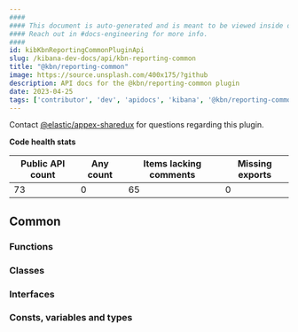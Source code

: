 ```yaml
---
####
#### This document is auto-generated and is meant to be viewed inside our experimental, new docs system.
#### Reach out in #docs-engineering for more info.
####
id: kibKbnReportingCommonPluginApi
slug: /kibana-dev-docs/api/kbn-reporting-common
title: "@kbn/reporting-common"
image: https://source.unsplash.com/400x175/?github
description: API docs for the @kbn/reporting-common plugin
date: 2023-04-25
tags: ['contributor', 'dev', 'apidocs', 'kibana', '@kbn/reporting-common']
---
```




Contact [@elastic/appex-sharedux](https://github.com/orgs/elastic/teams/appex-sharedux) for questions regarding this plugin.

**Code health stats**

| Public API count  | Any count | Items lacking comments | Missing exports |
|-------------------|-----------|------------------------|-----------------|
| 73 | 0 | 65 | 0 |

## Common

### Functions
<DocDefinitionList data={kbnReportingCommonObj.common.functions}/>

### Classes
<DocDefinitionList data={kbnReportingCommonObj.common.classes}/>

### Interfaces
<DocDefinitionList data={kbnReportingCommonObj.common.interfaces}/>

### Consts, variables and types
<DocDefinitionList data={kbnReportingCommonObj.common.misc}/>

